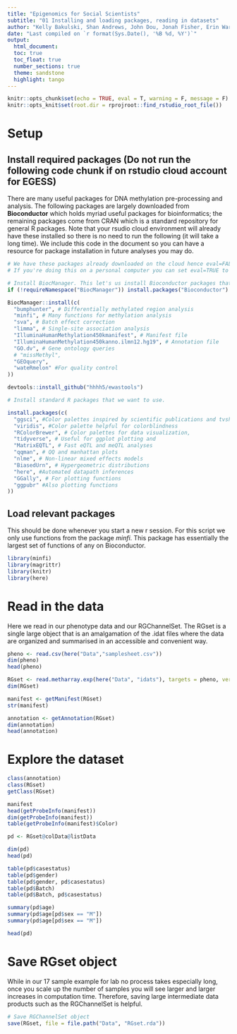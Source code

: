 ```yaml
---
title: "Epigenomics for Social Scientists"
subtitle: "01 Installing and loading packages, reading in datasets"
author: "Kelly Bakulski, Shan Andrews, John Dou, Jonah Fisher, Erin Ware"
date: "Last compiled on `r format(Sys.Date(), '%B %d, %Y')`"
output: 
  html_document:
  toc: true
  toc_float: true
  number_sections: true
  theme: sandstone
  highlight: tango
---
```


```r
knitr::opts_chunk$set(echo = TRUE, eval = T, warning = F, message = F)
knitr::opts_knit$set(root.dir = rprojroot::find_rstudio_root_file())
```

# Setup

## Install required packages (Do not run the following code chunk if on rstudio cloud account for EGESS)

There are many useful packages for DNA methylation pre-processing and analysis. The following packages are largely downloaded from **Bioconductor** which holds myriad useful packages for bioinformatics; the remaining packages come from CRAN which is a standard repository for general R packages. Note that your rsudio cloud environment will already have these installed so there is no need to run the following (it will take a long time). We include this code in the document so you can have a resource for package installation in future analyses you may do.

```r
# We have these packages already downloaded on the cloud hence eval=FALSE.
# If you're doing this on a personal computer you can set eval=TRUE to download there.

# Install BiocManager. This let's us install Bioconductor packages that we want to use.
if (!requireNamespace("BiocManager")) install.packages("Bioconductor")

BiocManager::install(c(
  "bumphunter", # Differentially methylated region analysis
  "minfi", # Many functions for methylation analysis
  "sva", # Batch effect correction
  "limma", # Single-site association analysis
  "IlluminaHumanMethylation450kmanifest", # Manifest file
  "IlluminaHumanMethylation450kanno.ilmn12.hg19", # Annotation file
  "GO.dv", # Gene ontology queries
  # "missMethyl",
  "GEOquery",
  "wateRmelon" #For quality control
))

devtools::install_github("hhhh5/ewastools")

# Install standard R packages that we want to use.

install.packages(c(
  "ggsci", #Color palettes inspired by scientific publications and tvshows
  "viridis", #Color palette helpful for colorblindness
  "RColorBrewer", # Color palettes for data visualization,
  "tidyverse", # Useful for ggplot plotting and 
  "MatrixEQTL", # Fast eQTL and meQTL analyses
  "qqman", # QQ and manhattan plots
  "nlme", # Non-linear mixed effects models
  "BiasedUrn", # Hypergeometric distributions
  "here", #Automated datapath inferences
  "GGally", # For plotting functions
  "ggpubr" #Also plotting functions
))
```

## Load relevant packages

This should be done whenever you start a new r session. For this script we only use functions from the package *minfi*. This package has essentially the largest set of functions of any on Bioconductor. 

```r
library(minfi)
library(magrittr)
library(knitr)
library(here)
```

# Read in the data

Here we read in our phenotype data and our RGChannelSet. The RGset is a single large object that is an amalgamation of the .idat files where the data are organized and summarised in an accessible and convenient way.

```r
pheno <- read.csv(here("Data","samplesheet.csv"))
dim(pheno)
head(pheno)

RGset <- read.metharray.exp(here("Data", "idats"), targets = pheno, verbose = TRUE, extended = T)
dim(RGset)

manifest <- getManifest(RGset)
str(manifest)

annotation <- getAnnotation(RGset)
dim(annotation)
head(annotation)
```

# Explore the dataset

```r
class(annotation)
class(RGset)
getClass(RGset)

manifest
head(getProbeInfo(manifest))
dim(getProbeInfo(manifest))
table(getProbeInfo(manifest)$Color)

pd <- RGset@colData@listData 

dim(pd)
head(pd)

table(pd$casestatus)
table(pd$gender)
table(pd$gender, pd$casestatus)
table(pd$Batch)
table(pd$Batch, pd$casestatus)

summary(pd$age)
summary(pd$age[pd$sex == "M"])
summary(pd$age[pd$sex == "M"])

head(pd)
```

# Save RGset object

While in our 17 sample example for lab no process takes especially long, once you scale up the number of samples you will see larger and larger increases in computation time. Therefore, saving large intermediate data products such as the RGChannelSet is helpful.

```r
# Save RGChannelSet object 
save(RGset, file = file.path("Data", "RGset.rda"))
```

